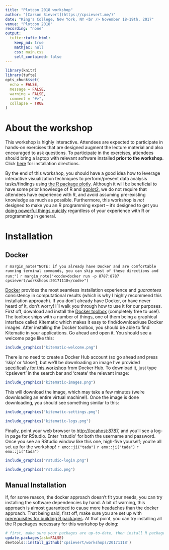 ```yaml
---
title: "Plotcon 2018 workshop"
author: "[Carson Sievert](https://cpsievert.me/)"
date: "King's College, New York, NY <br /> November 18-19th, 2017"
venue: "Plotcon 2018"
recording: "none"
output: 
  tufte::tufte_html:
    keep_md: true
    mathjax: null
    css: main.css
    self_contained: false
---
```


```r
library(knitr)
library(tufte)
opts_chunk$set(
  echo = FALSE,
  message = FALSE,
  warning = FALSE,
  comment = "#>",
  collapse = TRUE
)
```


# About the workshop

This workshop is highly interactive. Attendees are expected to participate in hands-on exercises that are designed augment the lecture material and also encouraged to ask questions. To participate in the exercises, attendees should bring a laptop with relevant software installed **prior to the workshop**. Click [here](#installation) for installation directions.

By the end of this workshop, you should have a good idea how to leverage interactive visualization techniques to perform/present data analysis tasks/findings using [the R package plotly](https://plot.ly/r/). Although it will be beneficial to have some prior knowledge of R and [ggplot2](http://ggplot2.tidyverse.org/), we do not require that attendees have experience with R, and avoid assuming pre-existing knowledge as much as possible. Furthermore, this workshop is _not_ designed to make you an R programming expert -- it's designed to get you [doing powerful things quickly](http://varianceexplained.org/r/teach-hard-way/) regardless of your experience with R or programming in general.


# Installation

## Docker

`r margin_note("NOTE: if you already have Docker and are comfortable running terminal commands, you can skip most of these directions and run:")`
`r margin_note("<code>docker run -p 8787:8787 cpsievert/workshops:20171118</code>")`

[Docker](https://www.docker.com/) provides the most seamless installation experience and *guarantees* consistency in computational results (which is why I highly recommend this installation approach). If you don't already have Docker, or have never heard of it, don't worry! I'll walk you through how to use it for our purposes. First off, download and install the [Docker toolbox](https://www.docker.com/products/docker-toolbox) (completely free to use!). The toolbox ships with a number of things, one of them being a graphical interface called Kitematic which makes it easy to find/download/use Docker images. After installing the Docker toolbox, you should be able to find Kitematic in your applications. Go ahead and open it. You should see a welcome page like this:


```r
include_graphics("kitematic-welcome.png")
```

There is no need to create a Docker Hub account (so go ahead and press 'skip' or 'close'), but we'll be downloading an image I've provided [specifically for this workshop](https://hub.docker.com/r/cpsievert/workshops-20171118) from Docker Hub. To download it, just type 'cpsievert' in the search bar and 'create' the relevant image: 

```r
include_graphics("kitematic-images.png")
```

This will download the image, which may take a few minutes (we're downloading an entire virtual machine!). Once the image is done downloading, you should see something similar to this:

```r
include_graphics("kitematic-settings.png")
```

```r
include_graphics("kitematic-logs.png")
```


Finally, point your web browser to <http://locahost:8787>, and you'll see a log-in page for RStudio. Enter 'rstudio' for both the username and password. Once you see an RStudio window like this one, high-five yourself; you're all set up for the workshop! `r emo::ji("tada")` `r emo::ji("tada")` `r emo::ji("tada")`

```r
include_graphics("rstudio-login.png")
```

```r
include_graphics("rstudio.png")
```

## Manual Installation

If, for some reason, the docker approach doesn't fit your needs, you can try installing the software dependencies by hand. A bit of warning, this approach is almost guaranteed to cause more headaches than the docker approach. That being said, first off, make sure you are set up with [prerequisites for building R packages](https://support.rstudio.com/hc/en-us/articles/200486498-Package-Development-Prerequisites). At that point, you can try installing all the R packages necessary for this workshop by doing:

```r
# first, make sure your packages are up-to-date, then install R packages for this workshop
update.packages(ask=FALSE)
devtools::install_github('cpsievert/workshops/20171118')
```
